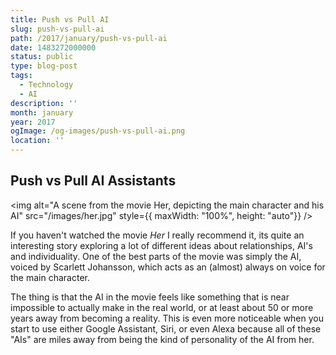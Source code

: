 ```yaml
---
title: Push vs Pull AI
slug: push-vs-pull-ai
path: /2017/january/push-vs-pull-ai
date: 1483272000000
status: public
type: blog-post
tags:
  - Technology
  - AI
description: ''
month: january
year: 2017
ogImage: /og-images/push-vs-pull-ai.png
location: ''
---
```



## Push vs Pull AI Assistants

<img
  alt="A scene from the movie Her, depicting the main character and his AI"
  src="/images/her.jpg"
  style={{ maxWidth: "100%", height: "auto"}}
/>

If you haven't watched the movie <cite>Her</cite> I really recommend it, its
quite an interesting story exploring a lot of different ideas about
relationships, AI's and individuality. One of the best parts of the movie was
simply the AI, voiced by Scarlett Johansson, which acts as an (almost) always on
voice for the main character.

The thing is that the AI in the movie feels like something that is near
impossible to actually make in the real world, or at least about 50 or more
years away from becoming a reality. This is even more noticeable when you start
to use either Google Assistant, Siri, or even Alexa because all of these "AIs"
are miles away from being the kind of personality of the AI from her.

